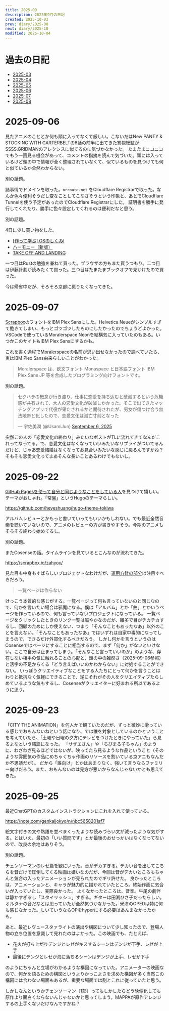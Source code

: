 ```yaml
---
title: 2025-09
description: 2025年9月の日記
created: 2025-10-03
prev: diary/2025-08
next: diary/2025-10
modified: 2025-10-04
---
```



# 過去の日記

- [2025-03](/diary/2025-03)
- [2025-04](/diary/2025-04)
- [2025-05](/diary/2025-05)
- [2025-06](/diary/2025-06)
- [2025-07](/diary/2025-07)
- [2025-08](/diary/2025-08)

# 2025-09-06

見たアニメのこととか何も頭に入ってなくて厳しい。こないだはNew PANTY & STOCKING WITH GARTERBELTの8話の前半に出てきた警視総監がSSSS.GRIDMANのアレクシスに似てるのに気づかなかった。
たまたまニコニコでもう一回見る機会があって、コメントの指摘を読んで気づいた。頭には入っているけど頭の中で情報が全く整理されていなくて、似ているものを見つけても何と似ているか全然わからない。

別の話題。

諸事情でドメインを取った。`nrroute.net` をCloudflare Registrarで取った。なんか色々便利そうだし変なことしてこなさそうという印象と、あとでCloudflare Tunnelを使う予定があったのでCloudflare Registrarにした。
証明書を勝手に発行してくれたり、勝手に色々設定してくれるのは便利だなと思う。

別の話題。

4日に少し買い物をした。

- [\[作って学ぶ\] OSのしくみⅠ](https://gihyo.jp/book/2025/978-4-297-14859-1)
- [ハーモニー〔新版〕](https://www.hayakawa-online.co.jp/shop/g/g0000021166/)
- [TAKE OFF AND LANDING](https://www.discogs.com/ja/release/2086225-Yoshinori-Sunahara-Take-Off-And-Landing)

一つ目はRustの勉強を兼ねて買った。ブラウザの方もまた買うつもり。二つ目は伊藤計劃が読みたくて買った。三つ目はたまたまブックオフで見かけたので買った。

今は帰省中だが、そろそろ京都に戻りたくなってきた。

# 2025-09-07

[Scrapbox](https://scrapbox.io/nrRoute)のフォントをIBM Plex Sansにした。Helvetica Neueがシンプルすぎて飽きてしまい、もっとゴツゴツしたものにしたかったのでちょうどよかった。
VSCodeで使っているMoralerspace Neonを結構気に入っていたのもある。いつかこのサイトもIBM Plex Sansにするかも。

これを書く過程で[Moralerspace](https://github.com/yuru7/moralerspace)の名前が思い出せなかったので調べていたら、実はIBM Plex Sans由来らしいことがわかった。

> Moralerspace は、欧文フォント Monaspace と日本語フォント IBM Plex Sans JP 等を合成したプログラミング向けフォントです。

別の話題。

> セクハラの概念が行き渡り、仕事に恋愛を持ち込むと破滅するという危機感が共有されて、大人の恋愛文化が破滅しかかった。そこで出てきたマッチングアプリで代役が果たされるかと期待されたが、男女が傷つけ合う無法地帯と化したので、恋愛文化は滅亡寸前となった
>
> &mdash; 宇佐美潤 (@UsamiJun) [September 6, 2025](https://twitter.com/UsamiJun/status/1964227973742985640)

突然この人の「恋愛文化の終わり」みたいなポストがTLに流れてきてなんだこれってなってる。で、恋愛文化はなくなっていいみたいなリプライがついてるんだけど、じゃあ恋愛結婚はなくなってお見合いみたいな感じに戻るんですかね？
そもそも恋愛文化ってまあそんな長いことあるわけでもないし。

# 2025-09-22

[GitHub Pagesを使って自分と同じようなことをしている人](https://matsueushi.github.io)を見つけて嬉しい。テーマがおしゃれ。「常盤」というHugoのテーマらしい。

https://github.com/heyeshuang/hugo-theme-tokiwa

アルバムレビューとかもっと書いていってもいいかもしれない。でも最近全然音楽を聴いていないので、アニメのレビューの方が書きやすそう。今期のアニメもそろそろ終わり始めてるし。

別の話題。

またCosenseの話。タイムラインを見ているとこんなのが流れてきた。

https://scrapbox.io/zahyou/

見た目も中身もすばらしいプロジェクトなわけだが、[運用方針の部分](https://scrapbox.io/zahyou/scrapbox%E3%81%AE%E3%83%AB%E3%83%BC%E3%83%AB)は注目すべきだろう。

> 一覧ページは作らない

けっこう本質的な感じがする。一覧ページって何も言っていないのと同じなので、何かを言いたい場合は邪魔になる。僕は「アルバム」とか「曲」とかいうページを作っているので、何も言っていないプロジェクトになっている。
一覧ページをクリックしたときのリンク一覧は賑やかなのだが、雑多で目がチカチカするし、回顧のためにしか使えない、つまり「そんなこともあったなあ」以外のことを言えない。「そんなこともあったなあ」ではいずれは自家中毒的になってしまうので、できるだけ外部化するべきだろう。
しかし何かを言うというのはCosenseではページにすることに相当するので、まず「何か」がないといけない。ここで自分は止まってしまう。「そんなこと言っていいのか」のような、存在しない相手の気に触れることの心配と、頭の中の雑然さ（2025-09-06参照）と活字の不足からくる「どう言えばいいのかわからない」に対処することができない。
いっぽうクリエイティブなことをする人たちにとって何かを言うことはわりと抵抗なく気軽にできることで、逆にそれがその人をクリエイティブたらしめているような気もするし、Cosenseがクリエイターに好まれる所以であるように思う。

# 2025-09-23

「CITY THE ANIMATION」を何人かで観ていたのだが、ずっと微妙に滑っている感じでおもんないねという話になり、では誰を対象としているのかということを考えていたら、「土曜や日曜の夕方にテレビをつけたときにやっていた」ら見るよなという結論になった。
「サザエさん」や「ちびまる子ちゃん」のように、わざわざ見るほどではないが、映ってたら見るような作品ということ（そのような雰囲気の作品にめちゃくちゃ作画のリソースを割いている京アニもなんだか不思議だが）。
だから「誰向け」とかはあまりなく、強いて言うならファミリー向けだろう。また、おもんないのは見方が悪いからなんじゃないかとも思えてきた。

# 2025-09-25

最近ChatGPTのカスタムインストラクションにこれを入れて使っている。

https://note.com/genkaijokyo/n/nbc5658201af7

絵文字付きの文や熟語を並べまくったような読みづらい文が減ったような気がする。とはいえ、最初の「いい質問です」とか最後のおせっかいはなくなってないので、改良の余地はありそう。

別の話題。

チェンソーマンのレゼ篇を観にいった。音がデカすぎる。デカい音を出してこちらを音だけで圧倒してくる映画は嫌いなのだが、今回は音がデカいところもちゃんと気合の入ったアニメーションが見られたのでギリ許せた。
良かったところは、アニメーションと、キャラが魅力的に描かれていたところ。終始作画に気合いが入っていたし、実際良かった。
よくなかったところは、音楽。牛尾の劇伴は静かすぎるし「スタイリッシュ」すぎる。ギターは田渕ひさ子だったらしい。オルタナの音だなとは思っていたが全然気づかなかった。米津のOPEDは特に何も感じなかった。しいていうならOPをhyperにする必要はあんまなかったかも。

あと、最近レヴュースタァライトの演出や構図について少し知ったので、登場人物の立ち位置を意識して見れたのはよかった。この映画でも、たとえば、

- 花火が打ち上がりデンジとレゼがキスするシーンはデンジが下手、レゼが上手
- 最後にデンジとレゼが海に落ちるシーンはデンジが上手、レゼが下手

のようにちゃんと立場がわかるような構図になっていた。アニメーターの映画なので、何かを語るための構図というよりかっこよさを求めた構図が多く当然この構図には合わない場面もあるが、重要な場面では割とこれに従っていたと思う。

しかしなんというかチェンソーマン（1部）ってもしかしたらどう映像化しても原作より面白くならないんじゃないかと思ってしまう。MAPPAが原作アレンジするの上手くないだけなんですかね？
